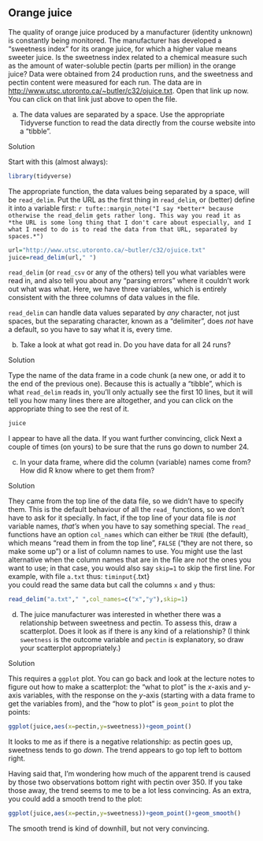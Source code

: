 ##  Orange juice


 The quality of orange juice produced by a manufacturer
(identity unknown) is constantly being monitored. The manufacturer has
developed a "sweetness index" for its orange juice, for which a
higher value means sweeter juice. Is the sweetness index related to a
chemical measure such as the amount of water-soluble pectin (parts per
million) in the
orange juice? Data were obtained from 24 production runs, and the
sweetness and pectin content were measured for each run. The data are
in [http://www.utsc.utoronto.ca/~butler/c32/ojuice.txt](http://www.utsc.utoronto.ca/~butler/c32/ojuice.txt). Open that
link up now. You can click on that link just above to open the file.



(a) The data values are separated by a space. Use the appropriate
Tidyverse function to read the data directly from the course website
into a "tibble".


Solution


Start with this (almost always):

```r
library(tidyverse)
``` 

The appropriate function, the data values being separated by a space,
will be `read_delim`. Put the URL as the first thing in
`read_delim`, or (better) define it into a variable
first:
`r tufte::margin_note("I say *better* because otherwise the read_delim gets rather long. This way you read it as *the URL is some long thing that I don't care about especially, and I what I need to do is to read the data from that URL, separated by spaces.*")`

```r
url="http://www.utsc.utoronto.ca/~butler/c32/ojuice.txt"
juice=read_delim(url," ")
``` 

`read_delim` (or `read_csv` or any of the others) tell
you what variables were read in, and also tell you about any "parsing errors" 
where it couldn't work out what was what. Here, we have three
variables, which is entirely consistent with the three columns of data
values in the file.

`read_delim` can handle data values separated by *any*
character, not just spaces, but the separating character, known as a
"delimiter", does *not* have a default, so you have to say what
it is, every time.




(b) Take a look at what got read in. Do you
have data for all 24 runs? 


Solution


Type the name of the data frame in a code chunk (a new one, or
add it to the end of the previous one). Because this is actually
a "tibble", which is what `read_delim` reads in,
you'll only actually see the first 10 lines, but it will tell
you how many lines there are altogether, and you can click on
the appropriate thing to see the rest of it.
```r
juice  
``` 

I appear to have all the data. If you want further convincing, click
Next a couple of times (on yours) to be sure that the runs go down to
number 24.



(c) In your data frame, where did the column (variable) names
come from? How did R know where to get them from?


Solution


They came from the top line of the data file, so we didn't 
have to specify them. This is the default behaviour of all the
`read_` functions, so we don't have to ask for it
specially. 
In fact, if the top line of your data file is
*not* variable names, *that's* when you have to say
something special. The `read_` functions have an
option `col_names` which can either be `TRUE`
(the default), which means "read them in from the top line",
`FALSE` ("they are not there, so make some up") or a
list of column names to use. You might use the last
alternative when the column names that are in the file are
*not* the ones you want to use; in that case, you would
also say `skip=1` to skip the first line. For example,
with file `a.txt` thus:
`timinput{`.txt}        
you could read the same data but call the columns `x` and
`y` thus:

```r
read_delim("a.txt"," ",col_names=c("x","y"),skip=1)
```         



(d) The juice manufacturer was interested in whether there was a
relationship between sweetness and pectin. To assess this, draw a
scatterplot.  Does it look as if there is any kind of a
relationship? (I think `sweetness` is the outcome variable
and `pectin` is explanatory, so draw your scatterplot
appropriately.) 


Solution


This requires a `ggplot` plot. You can go back and look
at the lecture notes to figure out how to make a scatterplot:
the "what to plot" is the $x$-axis and $y$-axis variables,
with the response on the $y$-axis (starting with a data frame
to get the variables from),  and the "how to plot" is
`geom_point` to plot the points:
```r
ggplot(juice,aes(x=pectin,y=sweetness))+geom_point()
```         

It looks to me as if there is a negative relationship: as pectin goes
up, sweetness tends to go *down*. The trend appears to go top
left to bottom right. 

Having said that, I'm wondering how much of the
apparent trend is caused by those two observations bottom right with
pectin over 350. If you take those away, the trend seems to me to be a
lot less convincing. As an extra, you could add a smooth trend to the plot:

```r
ggplot(juice,aes(x=pectin,y=sweetness))+geom_point()+geom_smooth()
```         
The smooth trend is kind of downhill, but not very convincing.




